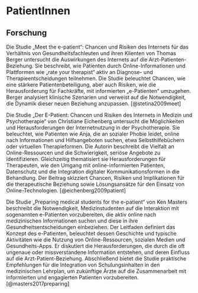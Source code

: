 # PatientInnen

## Forschung

Die Studie „Meet the e-patient“: Chancen und Risiken des Internets für das Verhältnis von Gesundheitsfachleuten und ihren Klienten von Thomas Berger untersucht die Auswirkungen des Internets auf die Arzt-Patienten-Beziehung. Sie beschreibt, wie Patienten durch Online-Informationen und Plattformen wie „rate your therapist“ aktiv an Diagnose- und Therapieentscheidungen teilnehmen. Die Studie beleuchtet Chancen, wie eine stärkere Patientenbeteiligung, aber auch Risiken, wie die Herausforderung für Fachkräfte, mit informierten „e-Patienten“ umzugehen. Berger analysiert klinische Szenarien und verweist auf die Notwendigkeit, die Dynamik dieser neuen Beziehung anzupassen. [@stetina2009meet]

Die Studie „Der E-Patient: Chancen und Risiken des Internets in Medizin und Psychotherapie“ von Christiane Eichenberg untersucht die Möglichkeiten und Herausforderungen der Internetnutzung in der Psychotherapie. Sie beleuchtet, wie Patienten wie Anja, die an sozialer Phobie leidet, online nach Informationen und Hilfsangeboten suchen, etwa Selbsthilfebüchern oder virtuellen Therapieformen. Die Autorin beschreibt die Vielfalt an Online-Ressourcen und die Schwierigkeit, seriöse Angebote zu identifizieren. Gleichzeitig thematisiert sie Herausforderungen für Therapeuten, wie den Umgang mit online-informierten Patienten, Datenschutz und die Integration digitaler Kommunikationsformen in die Behandlung. Der Beitrag skizziert Chancen, Risiken und Implikationen für die therapeutische Beziehung sowie Lösungsansätze für den Einsatz von Online-Technologien. [@eichenberg2009patient]

Die Studie „Preparing medical students for the e-patient“ von Ken Masters beschreibt die Notwendigkeit, Medizinstudenten auf die Interaktion mit sogenannten e-Patienten vorzubereiten, die aktiv online nach medizinischen Informationen suchen und diese in ihre Gesundheitsentscheidungen einbeziehen. Der Leitfaden definiert das Konzept des e-Patienten, beleuchtet dessen Geschichte und typische Aktivitäten wie die Nutzung von Online-Ressourcen, sozialen Medien und Gesundheits-Apps. Er diskutiert die Herausforderungen, die durch die oft ungenaue oder missverstandene Information entstehen, und deren Einfluss auf die Arzt-Patient-Beziehung. Abschließend bietet die Studie praktische Empfehlungen für die Integration von Schulungsinhalten in den medizinischen Lehrplan, um zukünftige Ärzte auf die Zusammenarbeit mit informierten und engagierten Patienten vorzubereiten. [@masters2017preparing]
